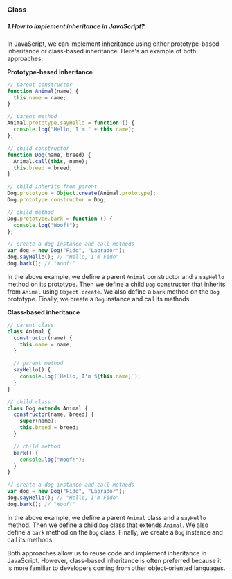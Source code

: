 ### Class

##### 1.How to implement inheritance in JavaScript?

In JavaScript, we can implement inheritance using either prototype-based inheritance or class-based inheritance. Here's an example of both approaches:

**Prototype-based inheritance**

```javascript
// parent constructor
function Animal(name) {
  this.name = name;
}

// parent method
Animal.prototype.sayHello = function () {
  console.log("Hello, I'm " + this.name);
};

// child constructor
function Dog(name, breed) {
  Animal.call(this, name);
  this.breed = breed;
}

// child inherits from parent
Dog.prototype = Object.create(Animal.prototype);
Dog.prototype.constructor = Dog;

// child method
Dog.prototype.bark = function () {
  console.log("Woof!");
};

// create a dog instance and call methods
var dog = new Dog("Fido", "Labrador");
dog.sayHello(); // "Hello, I'm Fido"
dog.bark(); // "Woof!"
```

In the above example, we define a parent `Animal` constructor and a `sayHello` method on its prototype. Then we define a child `Dog` constructor that inherits from `Animal` using `Object.create`. We also define a `bark` method on the `Dog` prototype. Finally, we create a `Dog` instance and call its methods.

**Class-based inheritance**

```javascript
// parent class
class Animal {
  constructor(name) {
    this.name = name;
  }

  // parent method
  sayHello() {
    console.log(`Hello, I'm ${this.name}`);
  }
}

// child class
class Dog extends Animal {
  constructor(name, breed) {
    super(name);
    this.breed = breed;
  }

  // child method
  bark() {
    console.log("Woof!");
  }
}

// create a dog instance and call methods
var dog = new Dog("Fido", "Labrador");
dog.sayHello(); // "Hello, I'm Fido"
dog.bark(); // "Woof!"
```

In the above example, we define a parent `Animal` class and a `sayHello` method. Then we define a child `Dog` class that extends `Animal`. We also define a `bark` method on the `Dog` class. Finally, we create a `Dog` instance and call its methods.

Both approaches allow us to reuse code and implement inheritance in JavaScript. However, class-based inheritance is often preferred because it is more familiar to developers coming from other object-oriented languages.
